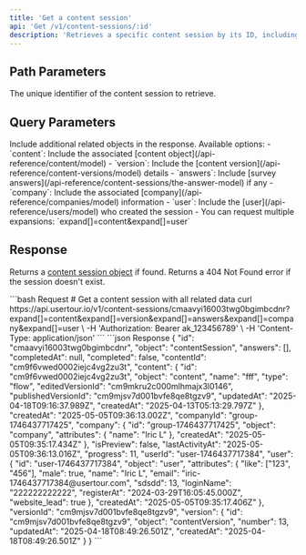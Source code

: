 ```yaml
---
title: 'Get a content session'
api: 'Get /v1/content-sessions/:id'
description: 'Retrieves a specific content session by its ID, including all its attributes and relationships.'
---
```


## Path Parameters

<ParamField path="id" type="string" required>
  The unique identifier of the content session to retrieve.
</ParamField>

## Query Parameters

<ParamField path="expand" type="string | string[]">
  Include additional related objects in the response. Available options:
  - `content`: Include the associated [content object](/api-reference/content/model)
  - `version`: Include the [content version](/api-reference/content-versions/model) details
  - `answers`: Include [survey answers](/api-reference/content-sessions/the-answer-model) if any
  - `company`: Include the associated [company](/api-reference/companies/model) information
  - `user`: Include the [user](/api-reference/users/model) who created the session
  - You can request multiple expansions: `expand[]=content&expand[]=user`
</ParamField>

## Response

Returns a [content session object](/api-reference/content-sessions/model) if found. Returns a 404 Not Found error if the session doesn't exist.

<RequestExample>
  ```bash Request
  # Get a content session with all related data
  curl https://api.usertour.io/v1/content-sessions/cmaavyi16003twg0bgimbcdnr?expand[]=content&expand[]=version&expand[]=answers&expand[]=company&expand[]=user \
  -H 'Authorization: Bearer ak_123456789' \
  -H 'Content-Type: application/json'
  ```
</RequestExample>

<ResponseExample>
  ```json Response
  {
    "id": "cmaavyi16003twg0bgimbcdnr",
    "object": "contentSession",
    "answers": [],
    "completedAt": null,
    "completed": false,
    "contentId": "cm9f6vwed0002iejc4vg2zu3t",
    "content": {
      "id": "cm9f6vwed0002iejc4vg2zu3t",
      "object": "content",
      "name": "fff",
      "type": "flow",
      "editedVersionId": "cm9mkru2c000mlhmajx3l0146",
      "publishedVersionId": "cm9mjsv7d001bvfe8qe8tgzv9",
      "updatedAt": "2025-04-18T09:16:37.989Z",
      "createdAt": "2025-04-13T05:13:29.797Z"
    },
    "createdAt": "2025-05-05T09:36:13.002Z",
    "companyId": "group-1746437717425",
    "company": {
      "id": "group-1746437717425",
      "object": "company",
      "attributes": {
        "name": "Iric L"
      },
      "createdAt": "2025-05-05T09:35:17.434Z"
    },
    "isPreview": false,
    "lastActivityAt": "2025-05-05T09:36:13.016Z",
    "progress": 11,
    "userId": "user-1746437717384",
    "user": {
      "id": "user-1746437717384",
      "object": "user",
      "attributes": {
        "like": ["123", "456"],
        "male": true,
        "name": "Iric L",
        "email": "iric-1746437717384@usertour.com",
        "sdsdd": 13,
        "loginName": "222222222222",
        "registerAt": "2024-03-29T16:05:45.000Z",
        "website_lead": true
      },
      "createdAt": "2025-05-05T09:35:17.406Z"
    },
    "versionId": "cm9mjsv7d001bvfe8qe8tgzv9",
    "version": {
      "id": "cm9mjsv7d001bvfe8qe8tgzv9",
      "object": "contentVersion",
      "number": 13,
      "updatedAt": "2025-04-18T08:49:26.501Z",
      "createdAt": "2025-04-18T08:49:26.501Z"
    }
  }
  ```
</ResponseExample>